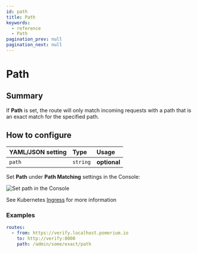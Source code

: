 ```yaml
---
id: path
title: Path
keywords:
  - reference
  - Path
pagination_prev: null
pagination_next: null
---
```



# Path

## Summary

If **Path** is set, the route will only match incoming requests with a path that is an exact match for the specified path.

## How to configure

<Tabs>
<TabItem value="Core" label="Core">

| **YAML**/**JSON** setting | **Type** | **Usage**    |
| :------------------------ | :------- | :----------- |
| `path`                    | `string` | **optional** |

</TabItem>
<TabItem value="Enterprise" label="Enterprise">

Set **Path** under **Path Matching** settings in the Console:

![Set path in the Console](../img/routes/path-matching/exact-path.png)

</TabItem>
<TabItem value="Kubernetes" label="Kubernetes">

See Kubernetes [Ingress](/docs/deploy/k8s/ingress#regular-expressions-path-matching) for more information

</TabItem>
</Tabs>

### Examples

```yaml
routes:
  - from: https://verify.localhost.pomerium.io
    to: http://verify:8000
    path: /admin/some/exact/path
```
